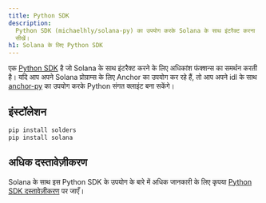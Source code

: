 ```yaml
---
title: Python SDK
description:
  Python SDK (michaelhly/solana-py) का उपयोग करके Solana के साथ इंटरैक्ट करना
  सीखें।
h1: Solana के लिए Python SDK
---
```


एक [Python SDK](https://github.com/michaelhly/solana-py) है जो Solana के साथ
इंटरैक्ट करने के लिए अधिकांश फंक्शन्स का समर्थन करती है। यदि आप अपने Solana
प्रोग्राम्स के लिए Anchor का उपयोग कर रहे हैं, तो आप अपने idl के साथ
[anchor-py](https://github.com/kevinheavey/anchorpy) का उपयोग करके Python संगत
क्लाइंट बना सकेंगे।

## इंस्टॉलेशन

```bash title="Terminal"
pip install solders
pip install solana
```

## अधिक दस्तावेज़ीकरण

Solana के साथ इस Python SDK के उपयोग के बारे में अधिक जानकारी के लिए कृपया
[Python SDK दस्तावेज़ीकरण](https://github.com/michaelhly/solana-py?tab=readme-ov-file#general-usage)
पर जाएँ।

